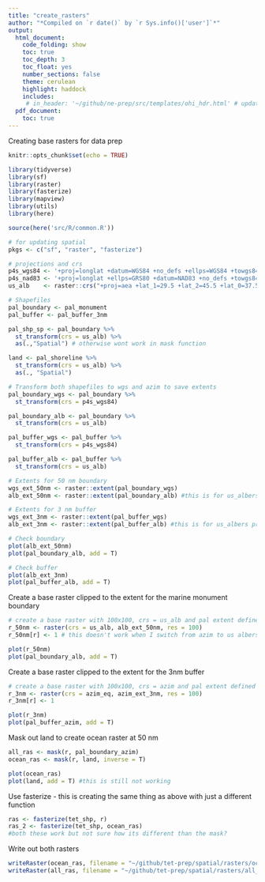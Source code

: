 ```yaml
---
title: "create_rasters"
author: "*Compiled on `r date()` by `r Sys.info()['user']`*"
output: 
  html_document:
    code_folding: show
    toc: true
    toc_depth: 3
    toc_float: yes
    number_sections: false
    theme: cerulean
    highlight: haddock
    includes: 
     # in_header: '~/github/ne-prep/src/templates/ohi_hdr.html' # update with own header
  pdf_document:
    toc: true
---
```


Creating base rasters for data prep 


```r
knitr::opts_chunk$set(echo = TRUE)

library(tidyverse)
library(sf)
library(raster)
library(fasterize)
library(mapview)
library(utils)
library(here)

source(here('src/R/common.R'))

# for updating spatial 
pkgs <- c("sf", "raster", "fasterize")

# projections and crs
p4s_wgs84 <- '+proj=longlat +datum=WGS84 +no_defs +ellps=WGS84 +towgs84=0,0,0'
p4s_nad83 <- '+proj=longlat +ellps=GRS80 +datum=NAD83 +no_defs +towgs84=0,0,0'
us_alb    <- raster::crs("+proj=aea +lat_1=29.5 +lat_2=45.5 +lat_0=37.5 +lon_0=-96 +x_0=0 +y_0=0 +ellps=GRS80 +datum=NAD83 +units=m +no_defs") 

# Shapefiles
pal_boundary <- pal_monument
pal_buffer <- pal_buffer_3nm

pal_shp_sp <- pal_boundary %>%
  st_transform(crs = us_alb) %>% 
  as(.,"Spatial") # otherwise wont work in mask function

land <- pal_shoreline %>% 
  st_transform(crs = us_alb) %>% 
  as(., "Spatial") 

# Transform both shapefiles to wgs and azim to save extents
pal_boundary_wgs <- pal_boundary %>% 
  st_transform(crs = p4s_wgs84)

pal_boundary_alb <- pal_boundary %>% 
  st_transform(crs = us_alb)

pal_buffer_wgs <- pal_buffer %>% 
  st_transform(crs = p4s_wgs84)

pal_buffer_alb <- pal_buffer %>% 
  st_transform(crs = us_alb)

# Extents for 50 nm boundary
wgs_ext_50nm <- raster::extent(pal_boundary_wgs)
alb_ext_50nm <- raster::extent(pal_boundary_alb) #this is for us_albers projection only

# Extents for 3 nm buffer
wgs_ext_3nm <- raster::extent(pal_buffer_wgs)
alb_ext_3nm <- raster::extent(pal_buffer_alb) #this is for us_albers projection only

# Check boundary 
plot(alb_ext_50nm)
plot(pal_boundary_alb, add = T)

# Check buffer
plot(alb_ext_3nm)
plot(pal_buffer_alb, add = T)
```

Create a base raster clipped to the extent for the marine monument boundary 
```r
# create a base raster with 100x100, crs = us_alb and pal extent defined above
r_50nm <- raster(crs = us_alb, alb_ext_50nm, res = 100)
r_50nm[r] <- 1 # this doesn't work when I switch from azim to us albers

plot(r_50nm)
plot(pal_boundary_alb, add = T)
```


Create a base raster clipped to the extent for the 3nm buffer
```r
# create a base raster with 100x100, crs = azim and pal extent defined above
r_3nm <- raster(crs = azim_eq, azim_ext_3nm, res = 100)
r_3nm[r] <- 1

plot(r_3nm)
plot(pal_buffer_azim, add = T)
```

Mask out land to create ocean raster at 50 nm 
```r
all_ras <- mask(r, pal_boundary_azim)
ocean_ras <- mask(r, land, inverse = T) 

plot(ocean_ras)
plot(land, add = T) #this is still not working
```

Use fasterize - this is creating the same thing as above with just a different function
```r
ras <- fasterize(tet_shp, r)
ras_2 <- fasterize(tet_shp, ocean_ras)
#both these work but not sure how its different than the mask?
```

Write out both rasters
```r
writeRaster(ocean_ras, filename = "~/github/tet-prep/spatial/rasters/ocean_ras.tif", overwrite = T)
writeRaster(all_ras, filename = "~/github/tet-prep/spatial/rasters/all_ras.tif", overwrite = T)
```
